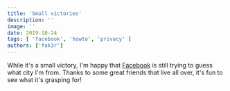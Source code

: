 ```yaml
---
title: 'Small victories'
description: ''
image: ''
date: 2019-10-24
tags: [ 'facebook', 'howto', 'privacy' ]
authors: ['fak3r']
---
```

While it's a small victory, I'm happy that [Facebook](https://facebook.com) is still trying to guess what city I'm from. Thanks to some great friends that live all over, it's fun to see what it's grasping for!

